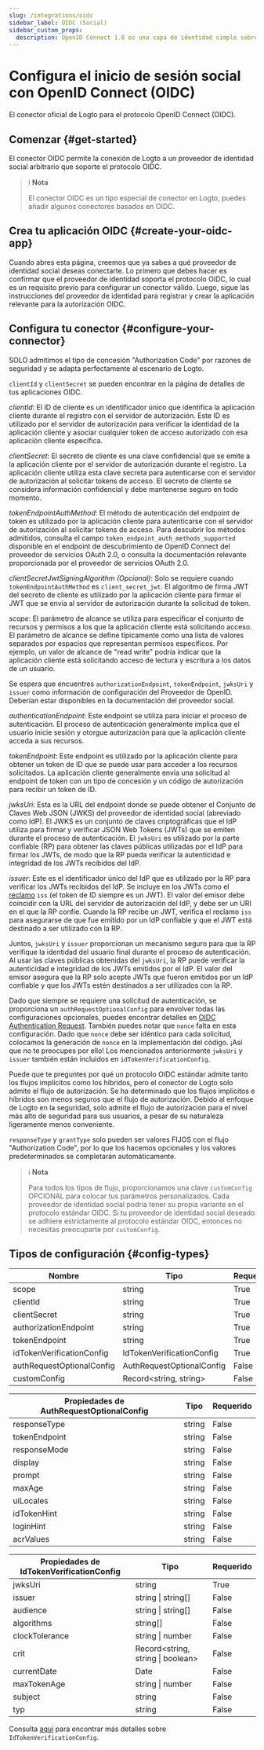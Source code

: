 ```yaml
---
slug: /integrations/oidc
sidebar_label: OIDC (Social)
sidebar_custom_props:
  description: OpenID Connect 1.0 es una capa de identidad simple sobre el protocolo OAuth 2.0.
---
```



# Configura el inicio de sesión social con OpenID Connect (OIDC)

El conector oficial de Logto para el protocolo OpenID Connect (OIDC).

<GuideTip />

## Comenzar \{#get-started}

El conector OIDC permite la conexión de Logto a un proveedor de identidad social arbitrario que soporte el protocolo OIDC.

> ℹ️ **Nota**
>
> El conector OIDC es un tipo especial de conector en Logto, puedes añadir algunos conectores basados en OIDC.

## Crea tu aplicación OIDC \{#create-your-oidc-app}

Cuando abres esta página, creemos que ya sabes a qué proveedor de identidad social deseas conectarte. Lo primero que debes hacer es confirmar que el proveedor de identidad soporta el protocolo OIDC, lo cual es un requisito previo para configurar un conector válido. Luego, sigue las instrucciones del proveedor de identidad para registrar y crear la aplicación relevante para la autorización OIDC.

## Configura tu conector \{#configure-your-connector}

SOLO admitimos el tipo de concesión "Authorization Code" por razones de seguridad y se adapta perfectamente al escenario de Logto.

`clientId` y `clientSecret` se pueden encontrar en la página de detalles de tus aplicaciones OIDC.

_clientId_: El ID de cliente es un identificador único que identifica la aplicación cliente durante el registro con el servidor de autorización. Este ID es utilizado por el servidor de autorización para verificar la identidad de la aplicación cliente y asociar cualquier token de acceso autorizado con esa aplicación cliente específica.

_clientSecret_: El secreto de cliente es una clave confidencial que se emite a la aplicación cliente por el servidor de autorización durante el registro. La aplicación cliente utiliza esta clave secreta para autenticarse con el servidor de autorización al solicitar tokens de acceso. El secreto de cliente se considera información confidencial y debe mantenerse seguro en todo momento.

_tokenEndpointAuthMethod_: El método de autenticación del endpoint de token es utilizado por la aplicación cliente para autenticarse con el servidor de autorización al solicitar tokens de acceso. Para descubrir los métodos admitidos, consulta el campo `token_endpoint_auth_methods_supported` disponible en el endpoint de descubrimiento de OpenID Connect del proveedor de servicios OAuth 2.0, o consulta la documentación relevante proporcionada por el proveedor de servicios OAuth 2.0.

_clientSecretJwtSigningAlgorithm (Opcional)_: Solo se requiere cuando `tokenEndpointAuthMethod` es `client_secret_jwt`. El algoritmo de firma JWT del secreto de cliente es utilizado por la aplicación cliente para firmar el JWT que se envía al servidor de autorización durante la solicitud de token.

_scope_: El parámetro de alcance se utiliza para especificar el conjunto de recursos y permisos a los que la aplicación cliente está solicitando acceso. El parámetro de alcance se define típicamente como una lista de valores separados por espacios que representan permisos específicos. Por ejemplo, un valor de alcance de "read write" podría indicar que la aplicación cliente está solicitando acceso de lectura y escritura a los datos de un usuario.

Se espera que encuentres `authorizationEndpoint`, `tokenEndpoint`, `jwksUri` y `issuer` como información de configuración del Proveedor de OpenID. Deberían estar disponibles en la documentación del proveedor social.

_authenticationEndpoint_: Este endpoint se utiliza para iniciar el proceso de autenticación. El proceso de autenticación generalmente implica que el usuario inicie sesión y otorgue autorización para que la aplicación cliente acceda a sus recursos.

_tokenEndpoint_: Este endpoint es utilizado por la aplicación cliente para obtener un token de ID que se puede usar para acceder a los recursos solicitados. La aplicación cliente generalmente envía una solicitud al endpoint de token con un tipo de concesión y un código de autorización para recibir un token de ID.

_jwksUri_: Esta es la URL del endpoint donde se puede obtener el Conjunto de Claves Web JSON (JWKS) del proveedor de identidad social (abreviado como IdP). El JWKS es un conjunto de claves criptográficas que el IdP utiliza para firmar y verificar JSON Web Tokens (JWTs) que se emiten durante el proceso de autenticación. El `jwksUri` es utilizado por la parte confiable (RP) para obtener las claves públicas utilizadas por el IdP para firmar los JWTs, de modo que la RP pueda verificar la autenticidad e integridad de los JWTs recibidos del IdP.

_issuer_: Este es el identificador único del IdP que es utilizado por la RP para verificar los JWTs recibidos del IdP. Se incluye en los JWTs como el [reclamo](https://www.rfc-editor.org/rfc/rfc7519#section-4) `iss` (el token de ID siempre es un JWT). El valor del emisor debe coincidir con la URL del servidor de autorización del IdP, y debe ser un URI en el que la RP confíe. Cuando la RP recibe un JWT, verifica el reclamo `iss` para asegurarse de que fue emitido por un IdP confiable y que el JWT está destinado a ser utilizado con la RP.

Juntos, `jwksUri` y `issuer` proporcionan un mecanismo seguro para que la RP verifique la identidad del usuario final durante el proceso de autenticación. Al usar las claves públicas obtenidas del `jwksUri`, la RP puede verificar la autenticidad e integridad de los JWTs emitidos por el IdP. El valor del emisor asegura que la RP solo acepte JWTs que fueron emitidos por un IdP confiable y que los JWTs estén destinados a ser utilizados con la RP.

Dado que siempre se requiere una solicitud de autenticación, se proporciona un `authRequestOptionalConfig` para envolver todas las configuraciones opcionales, puedes encontrar detalles en [OIDC Authentication Request](https://openid.net/specs/openid-connect-core-1_0.html#AuthRequest). También puedes notar que `nonce` falta en esta configuración. Dado que `nonce` debe ser idéntico para cada solicitud, colocamos la generación de `nonce` en la implementación del código. ¡Así que no te preocupes por ello! Los mencionados anteriormente `jwksUri` y `issuer` también están incluidos en `idTokenVerificationConfig`.

Puede que te preguntes por qué un protocolo OIDC estándar admite tanto los flujos implícitos como los híbridos, pero el conector de Logto solo admite el flujo de autorización. Se ha determinado que los flujos implícitos e híbridos son menos seguros que el flujo de autorización. Debido al enfoque de Logto en la seguridad, solo admite el flujo de autorización para el nivel más alto de seguridad para sus usuarios, a pesar de su naturaleza ligeramente menos conveniente.

`responseType` y `grantType` solo pueden ser valores FIJOS con el flujo "Authorization Code", por lo que los hacemos opcionales y los valores predeterminados se completarán automáticamente.

> ℹ️ **Nota**
>
> Para todos los tipos de flujo, proporcionamos una clave `customConfig` OPCIONAL para colocar tus parámetros personalizados.
> Cada proveedor de identidad social podría tener su propia variante en el protocolo estándar OIDC. Si tu proveedor de identidad social deseado se adhiere estrictamente al protocolo estándar OIDC, entonces no necesitas preocuparte por `customConfig`.

## Tipos de configuración \{#config-types}

| Nombre                    | Tipo                      | Requerido |
| ------------------------- | ------------------------- | --------- |
| scope                     | string                    | True      |
| clientId                  | string                    | True      |
| clientSecret              | string                    | True      |
| authorizationEndpoint     | string                    | True      |
| tokenEndpoint             | string                    | True      |
| idTokenVerificationConfig | IdTokenVerificationConfig | True      |
| authRequestOptionalConfig | AuthRequestOptionalConfig | False     |
| customConfig              | Record\<string, string>   | False     |

| Propiedades de AuthRequestOptionalConfig | Tipo   | Requerido |
| ---------------------------------------- | ------ | --------- |
| responseType                             | string | False     |
| tokenEndpoint                            | string | False     |
| responseMode                             | string | False     |
| display                                  | string | False     |
| prompt                                   | string | False     |
| maxAge                                   | string | False     |
| uiLocales                                | string | False     |
| idTokenHint                              | string | False     |
| loginHint                                | string | False     |
| acrValues                                | string | False     |

| Propiedades de IdTokenVerificationConfig | Tipo                               | Requerido |
| ---------------------------------------- | ---------------------------------- | --------- |
| jwksUri                                  | string                             | True      |
| issuer                                   | string \| string[]                 | False     |
| audience                                 | string \| string[]                 | False     |
| algorithms                               | string[]                           | False     |
| clockTolerance                           | string \| number                   | False     |
| crit                                     | Record\<string, string \| boolean> | False     |
| currentDate                              | Date                               | False     |
| maxTokenAge                              | string \| number                   | False     |
| subject                                  | string                             | False     |
| typ                                      | string                             | False     |

Consulta [aquí](https://github.com/panva/jose/blob/main/docs/jwt/verify/interfaces/JWTVerifyOptions.md) para encontrar más detalles sobre `IdTokenVerificationConfig`.
